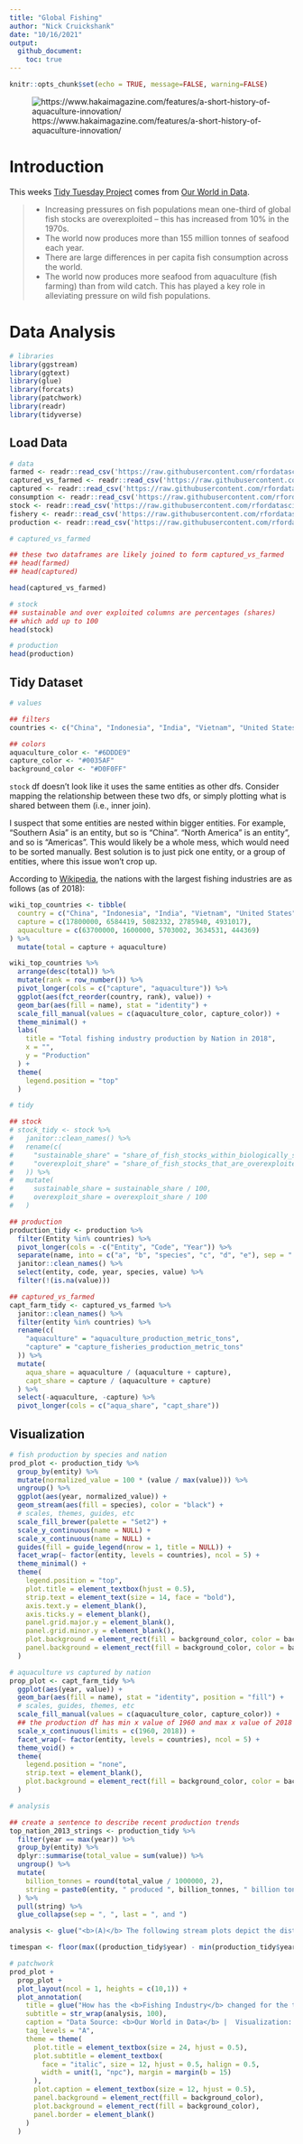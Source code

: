 ```yaml
---
title: "Global Fishing"
author: "Nick Cruickshank"
date: "10/16/2021"
output: 
  github_document:
    toc: true
---
```


```r
knitr::opts_chunk$set(echo = TRUE, message=FALSE, warning=FALSE)
```

![https://www.hakaimagazine.com/features/a-short-history-of-aquaculture-innovation/](https://www.hakaimagazine.com/wp-content/uploads/header-aquaculture-timeline-2048x984.jpg)

# Introduction

This weeks [Tidy Tuesday Project](https://github.com/rfordatascience/tidytuesday/tree/master/data/2021/2021-10-12) comes from [Our World in Data](https://ourworldindata.org/fish-and-overfishing). 

> - Increasing pressures on fish populations mean one-third of global fish stocks are overexploited – this has increased from 10% in the 1970s.  
> - The world now produces more than 155 million tonnes of seafood each year.  
> - There are large differences in per capita fish consumption across the world.  
> - The world now produces more seafood from aquaculture (fish farming) than from wild catch. This has played a key role in alleviating pressure on wild fish populations.  

# Data Analysis

```r
# libraries
library(ggstream)
library(ggtext)
library(glue)
library(forcats)
library(patchwork)
library(readr)
library(tidyverse)
```

## Load Data

```r
# data
farmed <- readr::read_csv('https://raw.githubusercontent.com/rfordatascience/tidytuesday/master/data/2021/2021-10-12/aquaculture-farmed-fish-production.csv')
captured_vs_farmed <- readr::read_csv('https://raw.githubusercontent.com/rfordatascience/tidytuesday/master/data/2021/2021-10-12/capture-fisheries-vs-aquaculture.csv')
captured <- readr::read_csv('https://raw.githubusercontent.com/rfordatascience/tidytuesday/master/data/2021/2021-10-12/capture-fishery-production.csv')
consumption <- readr::read_csv('https://raw.githubusercontent.com/rfordatascience/tidytuesday/master/data/2021/2021-10-12/fish-and-seafood-consumption-per-capita.csv')
stock <- readr::read_csv('https://raw.githubusercontent.com/rfordatascience/tidytuesday/master/data/2021/2021-10-12/fish-stocks-within-sustainable-levels.csv')
fishery <- readr::read_csv('https://raw.githubusercontent.com/rfordatascience/tidytuesday/master/data/2021/2021-10-12/global-fishery-catch-by-sector.csv')
production <- readr::read_csv('https://raw.githubusercontent.com/rfordatascience/tidytuesday/master/data/2021/2021-10-12/seafood-and-fish-production-thousand-tonnes.csv')
```

```r
# captured_vs_farmed

## these two dataframes are likely joined to form captured_vs_farmed
## head(farmed)
## head(captured)

head(captured_vs_farmed)
```

```r
# stock
## sustainable and over exploited columns are percentages (shares)
## which add up to 100
head(stock)
```

```r
# production
head(production)
```

## Tidy Dataset

```r
# values

## filters
countries <- c("China", "Indonesia", "India", "Vietnam", "United States")

## colors
aquaculture_color <- "#6DDDE9"
capture_color <- "#0035AF"
background_color <- "#D0F0FF"
```


`stock` df doesn't look like it uses the same entities as other dfs. Consider mapping the relationship between these two dfs, or simply plotting what is shared between them (i.e., inner join).

I suspect that some entities are nested within bigger entities. For example, "Southern Asia" is an entity, but so is "China". "North America" is an entity", and so is "Americas". This would likely be a whole mess, which would need to be sorted manually. Best solution is to just pick one entity, or a group of entities, where this issue won't crop up.

According to [Wikipedia](https://en.wikipedia.org/wiki/Fishing_industry_by_country), the nations with the largest fishing industries are as follows (as of 2018):

```r
wiki_top_countries <- tibble(
  country = c("China", "Indonesia", "India", "Vietnam", "United States"),
  capture = c(17800000, 6584419, 5082332, 2785940, 4931017),
  aquaculture = c(63700000, 1600000, 5703002, 3634531, 444369)
) %>%
  mutate(total = capture + aquaculture)

wiki_top_countries %>%
  arrange(desc(total)) %>%
  mutate(rank = row_number()) %>%
  pivot_longer(cols = c("capture", "aquaculture")) %>%
  ggplot(aes(fct_reorder(country, rank), value)) + 
  geom_bar(aes(fill = name), stat = "identity") +
  scale_fill_manual(values = c(aquaculture_color, capture_color)) +
  theme_minimal() + 
  labs(
    title = "Total fishing industry production by Nation in 2018",
    x = "",
    y = "Production"
  ) + 
  theme(
    legend.position = "top"
  )
```


```r
# tidy

## stock
# stock_tidy <- stock %>%
#   janitor::clean_names() %>%
#   rename(c(
#     "sustainable_share" = "share_of_fish_stocks_within_biologically_sustainable_levels_fao_2020",
#     "overexploit_share" = "share_of_fish_stocks_that_are_overexploited"
#   )) %>%
#   mutate(
#     sustainable_share = sustainable_share / 100,
#     overexploit_share = overexploit_share / 100
#   )

## production
production_tidy <- production %>%
  filter(Entity %in% countries) %>%
  pivot_longer(cols = -c("Entity", "Code", "Year")) %>%
  separate(name, into = c("a", "b", "species", "c", "d", "e"), sep = " - ") %>%
  janitor::clean_names() %>%
  select(entity, code, year, species, value) %>%
  filter(!(is.na(value)))

## captured_vs_farmed
capt_farm_tidy <- captured_vs_farmed %>%
  janitor::clean_names() %>%
  filter(entity %in% countries) %>%
  rename(c(
    "aquaculture" = "aquaculture_production_metric_tons",
    "capture" = "capture_fisheries_production_metric_tons"
  )) %>%
  mutate(
    aqua_share = aquaculture / (aquaculture + capture),
    capt_share = capture / (aquaculture + capture)
  ) %>%
  select(-aquaculture, -capture) %>%
  pivot_longer(cols = c("aqua_share", "capt_share"))
```

## Visualization

```r
# fish production by species and nation
prod_plot <- production_tidy %>%
  group_by(entity) %>%
  mutate(normalized_value = 100 * (value / max(value))) %>%
  ungroup() %>%
  ggplot(aes(year, normalized_value)) + 
  geom_stream(aes(fill = species), color = "black") + 
  # scales, themes, guides, etc
  scale_fill_brewer(palette = "Set2") +
  scale_y_continuous(name = NULL) +
  scale_x_continuous(name = NULL) +
  guides(fill = guide_legend(nrow = 1, title = NULL)) +
  facet_wrap(~ factor(entity, levels = countries), ncol = 5) + 
  theme_minimal() + 
  theme(
    legend.position = "top",
    plot.title = element_textbox(hjust = 0.5),
    strip.text = element_text(size = 14, face = "bold"),
    axis.text.y = element_blank(),
    axis.ticks.y = element_blank(),
    panel.grid.major.y = element_blank(),
    panel.grid.minor.y = element_blank(),
    plot.background = element_rect(fill = background_color, color = background_color),
    panel.background = element_rect(fill = background_color, color = background_color)
  )
```

```r
# aquaculture vs captured by nation
prop_plot <- capt_farm_tidy %>%
  ggplot(aes(year, value)) + 
  geom_bar(aes(fill = name), stat = "identity", position = "fill") + 
  # scales, guides, themes, etc
  scale_fill_manual(values = c(aquaculture_color, capture_color)) +
  ## the production df has min x value of 1960 and max x value of 2018
  scale_x_continuous(limits = c(1960, 2018)) +
  facet_wrap(~ factor(entity, levels = countries), ncol = 5) +
  theme_void() + 
  theme(
    legend.position = "none",
    strip.text = element_blank(),
    plot.background = element_rect(fill = background_color, color = background_color)
  )
```

```r
# analysis

## create a sentence to describe recent production trends
top_nation_2013_strings <- production_tidy %>%
  filter(year == max(year)) %>%
  group_by(entity) %>%
  dplyr::summarise(total_value = sum(value)) %>%
  ungroup() %>% 
  mutate(
    billion_tonnes = round(total_value / 1000000, 2),
    string = paste0(entity, " produced ", billion_tonnes, " billion tonnes of fish")
  ) %>%
  pull(string) %>%
  glue_collapse(sep = ", ", last = ", and ")

analysis <- glue("<b>(A)</b> The following stream plots depict the distribution of species produced as part of the fishing industry over time in nations with the largest fishing industries. It is important to note that these streams are normalized within each nation. The difference in production levels <i>between</i> nations is very pronounced, particularly for China. In 2013, {top_nation_2013_strings}. These streams reveal that China and Vietnam have been rapidly increasing their fishing industries within the past 20 to 30 years. China's production by species has been fairly evenly distributed over time, with the majority of the production being represented by freshwater fish and molluscs. Vietnam has been surging in marine fish, freshwater fish, and crustaceans (i.e., crabs and lobster). Indonesia and India have been increasing their fishing industries at a more steady rate over the time period included in this dataset. Indonesia appears to primarily produce pelagic fish (i.e., herrings, sardines, tuna), while India primarily produces freshwater fish. Finally, the United States fishing industry has remained constant since the 1990s, producing primarily demersal fish (i.e., cod, haddock, bass, etc.).<br><br><b>(B) </b>These bars depict the ratio between <b style=color:'{aquaculture_color}'>aquaculture</b> and <b style=color:'{capture_color}'>captured</b> production of fish over time. China has the most pronounced proportion of their fishing industry being produced from aquaculture, while most other nations have begun to incorporate aquaculture more into their industries starting in the 2000s. Even then, none are as reliant on aquaculture fishing as China. Perhaps China has been able to dominate the fishing industry world over in part due to their utilization of aquaculture.")

timespan <- floor(max((production_tidy$year) - min(production_tidy$year)) / 10) * 10
```


```r
# patchwork
prod_plot + 
  prop_plot + 
  plot_layout(ncol = 1, heights = c(10,1)) + 
  plot_annotation(
    title = glue("How has the <b>Fishing Industry</b> changed for the top nations over the past {timespan} years?"),
    subtitle = str_wrap(analysis, 100),
    caption = "Data Source: <b>Our World in Data</b> |  Visualization: <b>N. Cruickshank</b> | #TidyTuesday",
    tag_levels = "A",
    theme = theme(
      plot.title = element_textbox(size = 24, hjust = 0.5),
      plot.subtitle = element_textbox(
        face = "italic", size = 12, hjust = 0.5, halign = 0.5,
        width = unit(1, "npc"), margin = margin(b = 15)
      ),
      plot.caption = element_textbox(size = 12, hjust = 0.5),
      panel.background = element_rect(fill = background_color),
      plot.background = element_rect(fill = background_color),
      panel.border = element_blank()
    )
  )
```

